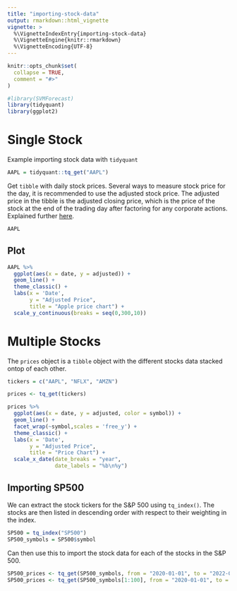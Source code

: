 ```yaml
---
title: "importing-stock-data"
output: rmarkdown::html_vignette
vignette: >
  %\VignetteIndexEntry{importing-stock-data}
  %\VignetteEngine{knitr::rmarkdown}
  %\VignetteEncoding{UTF-8}
---
```


```r
knitr::opts_chunk$set(
  collapse = TRUE,
  comment = "#>"
)
```

```r
#library(SVMForecast)
library(tidyquant)
library(ggplot2)
```


# Single Stock

Example importing stock data with `tidyquant`

```r
AAPL = tidyquant::tq_get("AAPL")
```

Get `tibble` with daily stock prices. Several ways to measure stock price for the day, it is recommended to use the adjusted stock price. The adjusted price in the tibble is the adjusted closing price, which is the price of the stock at the end of the trading day after factoring for any corporate actions. Explained further [here](https://www.investopedia.com/terms/a/adjusted_closing_price.asp#:~:text=What%20Is%20the%20Adjusted%20Closing,detailed%20analysis%20of%20past%20performance.).

```r
AAPL
```

## Plot

```r
AAPL %>%
  ggplot(aes(x = date, y = adjusted)) +
  geom_line() +
  theme_classic() +
  labs(x = 'Date',
       y = "Adjusted Price",
       title = "Apple price chart") +
  scale_y_continuous(breaks = seq(0,300,10))
```


# Multiple Stocks


The `prices` object is a `tibble` object with the different stocks data stacked ontop of each other. 
```r
tickers = c("AAPL", "NFLX", "AMZN")

prices <- tq_get(tickers)
```

```r
prices %>%
  ggplot(aes(x = date, y = adjusted, color = symbol)) +
  geom_line() +
  facet_wrap(~symbol,scales = 'free_y') +
  theme_classic() +
  labs(x = 'Date',
       y = "Adjusted Price",
       title = "Price Chart") +
  scale_x_date(date_breaks = "year",
               date_labels = "%b\n%y")
```


## Importing SP500

We can extract the stock tickers for the S&P 500 using `tq_index()`. The stocks are then listed in descending order with respect to their weighting in the index. 
```r
SP500 = tq_index("SP500")
SP500_symbols = SP500$symbol
```

Can then use this to import the stock data for each of the stocks in the S&P 500. 

```r
SP500_prices <- tq_get(SP500_symbols, from = "2020-01-01", to = "2022-01-01")
SP500_prices <- tq_get(SP500_symbols[1:100], from = "2020-01-01", to = "2021-01-01")
```



